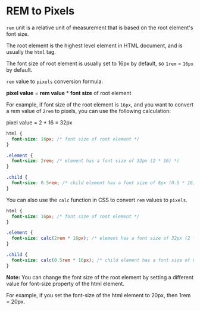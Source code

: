 # REM to Pixels

`rem` unit is a relative unit of measurement that is based on the root element's font size. 

The root element is the highest level element in HTML document, and is usually the `html` tag. 

The font size of root element is usually set to 16px by default, so `1rem` = `16px` by default.

`rem` value to `pixels` conversion formula:

**pixel value** = **rem value** * **font size** of root element

For example, if font size of the root element is `16px`, and you want to convert a rem value of `2rem` to pixels, you can use the following calculation:

pixel value = 2 * 16 = 32px


```css {{ title: 'CSS Style Sheet' }}
html {
  font-size: 16px; /* font size of root element */
}

.element {
  font-size: 2rem; /* element has a font size of 32px (2 * 16) */
}

.child {
  font-size: 0.5rem; /* child element has a font size of 8px (0.5 * 16) */
}
```

You can also use the `calc` function in CSS to convert `rem` values to `pixels`.

```css {{ title: 'CSS Style Sheet with calc function' }}
html {
  font-size: 16px; /* font size of root element */
}

.element {
  font-size: calc(2rem * 16px); /* element has a font size of 32px (2 * 16) */
}

.child {
  font-size: calc(0.5rem * 16px); /* child element has a font size of 8px (0.5 * 16) */
}
```

**Note:** You can change the font size of the root element by setting a different value for font-size property of the html element. 

For example, if you set the font-size of the html element to 20px, then 1rem = 20px.





